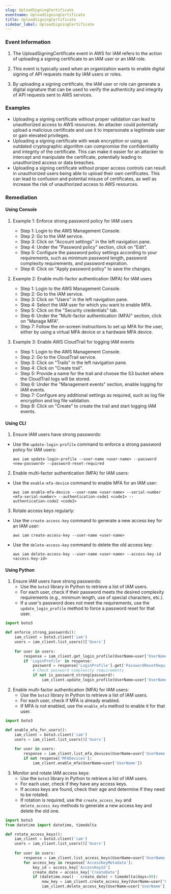 ```yaml
--- 
slug: UploadSigningCertificate
eventname: UploadSigningCertificate
title: UploadSigningCertificate
sidebar_label: UploadSigningCertificate
---
```

                       
### Event Information

1. The UploadSigningCertificate event in AWS for IAM refers to the action of uploading a signing certificate to an IAM user or an IAM role.

2. This event is typically used when an organization wants to enable digital signing of API requests made by IAM users or roles.

3. By uploading a signing certificate, the IAM user or role can generate a digital signature that can be used to verify the authenticity and integrity of API requests sent to AWS services.


### Examples

- Uploading a signing certificate without proper validation can lead to unauthorized access to AWS resources. An attacker could potentially upload a malicious certificate and use it to impersonate a legitimate user or gain elevated privileges.
- Uploading a signing certificate with weak encryption or using an outdated cryptographic algorithm can compromise the confidentiality and integrity of the certificate. This can make it easier for an attacker to intercept and manipulate the certificate, potentially leading to unauthorized access or data breaches.
- Uploading a signing certificate without proper access controls can result in unauthorized users being able to upload their own certificates. This can lead to confusion and potential misuse of certificates, as well as increase the risk of unauthorized access to AWS resources.

### Remediation

#### Using Console

1. Example 1: Enforce strong password policy for IAM users
   - Step 1: Login to the AWS Management Console.
   - Step 2: Go to the IAM service.
   - Step 3: Click on "Account settings" in the left navigation pane.
   - Step 4: Under the "Password policy" section, click on "Edit".
   - Step 5: Configure the password policy settings according to your requirements, such as minimum password length, password complexity requirements, and password expiration.
   - Step 6: Click on "Apply password policy" to save the changes.

2. Example 2: Enable multi-factor authentication (MFA) for IAM users
   - Step 1: Login to the AWS Management Console.
   - Step 2: Go to the IAM service.
   - Step 3: Click on "Users" in the left navigation pane.
   - Step 4: Select the IAM user for which you want to enable MFA.
   - Step 5: Click on the "Security credentials" tab.
   - Step 6: Under the "Multi-factor authentication (MFA)" section, click on "Manage MFA".
   - Step 7: Follow the on-screen instructions to set up MFA for the user, either by using a virtual MFA device or a hardware MFA device.

3. Example 3: Enable AWS CloudTrail for logging IAM events
   - Step 1: Login to the AWS Management Console.
   - Step 2: Go to the CloudTrail service.
   - Step 3: Click on "Trails" in the left navigation pane.
   - Step 4: Click on "Create trail".
   - Step 5: Provide a name for the trail and choose the S3 bucket where the CloudTrail logs will be stored.
   - Step 6: Under the "Management events" section, enable logging for IAM events.
   - Step 7: Configure any additional settings as required, such as log file encryption and log file validation.
   - Step 8: Click on "Create" to create the trail and start logging IAM events.

#### Using CLI

1. Ensure IAM users have strong passwords:
- Use the `update-login-profile` command to enforce a strong password policy for IAM users:
  ```
  aws iam update-login-profile --user-name <user-name> --password <new-password> --password-reset-required
  ```

2. Enable multi-factor authentication (MFA) for IAM users:
- Use the `enable-mfa-device` command to enable MFA for an IAM user:
  ```
  aws iam enable-mfa-device --user-name <user-name> --serial-number <mfa-serial-number> --authentication-code1 <code1> --authentication-code2 <code2>
  ```

3. Rotate access keys regularly:
- Use the `create-access-key` command to generate a new access key for an IAM user:
  ```
  aws iam create-access-key --user-name <user-name>
  ```
- Use the `delete-access-key` command to delete the old access key:
  ```
  aws iam delete-access-key --user-name <user-name> --access-key-id <access-key-id>
  ```

#### Using Python

1. Ensure IAM users have strong passwords:
   - Use the `boto3` library in Python to retrieve a list of IAM users.
   - For each user, check if their password meets the desired complexity requirements (e.g., minimum length, use of special characters, etc.).
   - If a user's password does not meet the requirements, use the `update_login_profile` method to force a password reset for that user.

```python
import boto3

def enforce_strong_passwords():
    iam_client = boto3.client('iam')
    users = iam_client.list_users()['Users']
    
    for user in users:
        response = iam_client.get_login_profile(UserName=user['UserName'])
        if 'LoginProfile' in response:
            password = response['LoginProfile'].get('PasswordResetRequired')
            # Check password complexity requirements
            if not is_password_strong(password):
                iam_client.update_login_profile(UserName=user['UserName'], PasswordResetRequired=True)
```

2. Enable multi-factor authentication (MFA) for IAM users:
   - Use the `boto3` library in Python to retrieve a list of IAM users.
   - For each user, check if MFA is already enabled.
   - If MFA is not enabled, use the `enable_mfa` method to enable it for that user.

```python
import boto3

def enable_mfa_for_users():
    iam_client = boto3.client('iam')
    users = iam_client.list_users()['Users']
    
    for user in users:
        response = iam_client.list_mfa_devices(UserName=user['UserName'])
        if not response['MFADevices']:
            iam_client.enable_mfa(UserName=user['UserName'])
```

3. Monitor and rotate IAM access keys:
   - Use the `boto3` library in Python to retrieve a list of IAM users.
   - For each user, check if they have any access keys.
   - If access keys are found, check their age and determine if they need to be rotated.
   - If rotation is required, use the `create_access_key` and `delete_access_key` methods to generate a new access key and delete the old one.

```python
import boto3
from datetime import datetime, timedelta

def rotate_access_keys():
    iam_client = boto3.client('iam')
    users = iam_client.list_users()['Users']
    
    for user in users:
        response = iam_client.list_access_keys(UserName=user['UserName'])
        for access_key in response['AccessKeyMetadata']:
            key_id = access_key['AccessKeyId']
            create_date = access_key['CreateDate']
            if (datetime.now() - create_date) > timedelta(days=90):
                new_key = iam_client.create_access_key(UserName=user['UserName'])
                iam_client.delete_access_key(UserName=user['UserName'], AccessKeyId=key_id)
```


 